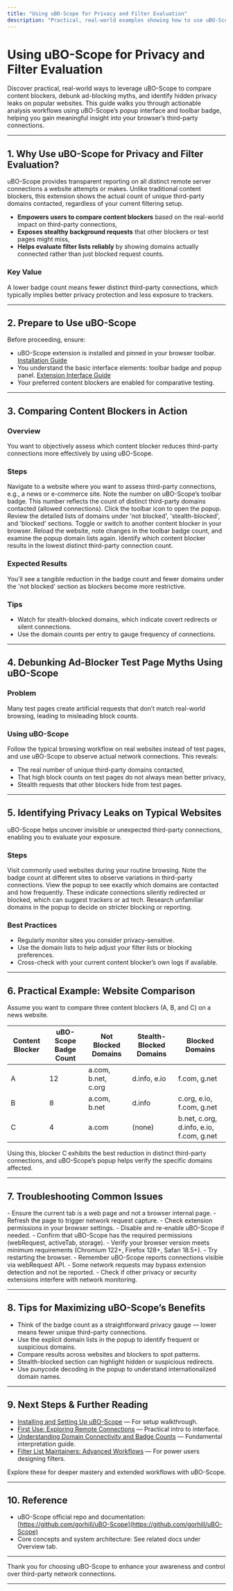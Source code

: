```yaml
---
title: "Using uBO-Scope for Privacy and Filter Evaluation"
description: "Practical, real-world examples showing how to use uBO-Scope to compare the effectiveness of content blockers, debunk ad-blocking myths, and identify privacy leaks on typical websites."
---
```


# Using uBO-Scope for Privacy and Filter Evaluation

Discover practical, real-world ways to leverage uBO-Scope to compare content blockers, debunk ad-blocking myths, and identify hidden privacy leaks on popular websites. This guide walks you through actionable analysis workflows using uBO-Scope’s popup interface and toolbar badge, helping you gain meaningful insight into your browser’s third-party connections.

---

## 1. Why Use uBO-Scope for Privacy and Filter Evaluation?

uBO-Scope provides transparent reporting on all distinct remote server connections a website attempts or makes. Unlike traditional content blockers, this extension shows the actual count of unique third-party domains contacted, regardless of your current filtering setup.

- **Empowers users to compare content blockers** based on the real-world impact on third-party connections,
- **Exposes stealthy background requests** that other blockers or test pages might miss,
- **Helps evaluate filter lists reliably** by showing domains actually connected rather than just blocked request counts.

### Key Value

A lower badge count means fewer distinct third-party connections, which typically implies better privacy protection and less exposure to trackers.

---

## 2. Prepare to Use uBO-Scope

Before proceeding, ensure:

- uBO-Scope extension is installed and pinned in your browser toolbar. [Installation Guide](https://github.com/gorhill/uBO-Scope/blob/main/guides/getting-started/install-extension.mdx)
- You understand the basic interface elements: toolbar badge and popup panel. [Extension Interface Guide](https://github.com/gorhill/uBO-Scope/blob/main/getting-started/basic-usage-config/understanding-extension-ui.mdx)
- Your preferred content blockers are enabled for comparative testing.

---

## 3. Comparing Content Blockers in Action

### Overview
You want to objectively assess which content blocker reduces third-party connections more effectively by using uBO-Scope.

### Steps

<Steps>
<Step title="Step 1: Open a Target Website">
Navigate to a website where you want to assess third-party connections, e.g., a news or e-commerce site.
</Step>
<Step title="Step 2: Observe Toolbar Badge">
Note the number on uBO-Scope’s toolbar badge. This number reflects the count of distinct third-party domains contacted (allowed connections).
</Step>
<Step title="Step 3: Open uBO-Scope Popup">
Click the toolbar icon to open the popup. Review the detailed lists of domains under 'not blocked', 'stealth-blocked', and 'blocked' sections.
</Step>
<Step title="Step 4: Enable or Switch Content Blockers">
Toggle or switch to another content blocker in your browser.
</Step>
<Step title="Step 5: Repeat Observation">
Reload the website, note changes in the toolbar badge count, and examine the popup domain lists again.
</Step>
<Step title="Step 6: Compare Results">
Identify which content blocker results in the lowest distinct third-party connection count.
</Step>
</Steps>

### Expected Results
You’ll see a tangible reduction in the badge count and fewer domains under the 'not blocked' section as blockers become more restrictive.

### Tips
- Watch for stealth-blocked domains, which indicate covert redirects or silent connections.
- Use the domain counts per entry to gauge frequency of connections.

---

## 4. Debunking Ad-Blocker Test Page Myths Using uBO-Scope

### Problem
Many test pages create artificial requests that don’t match real-world browsing, leading to misleading block counts.

### Using uBO-Scope

Follow the typical browsing workflow on real websites instead of test pages, and use uBO-Scope to observe actual network connections. This reveals:

- The real number of unique third-party domains contacted,
- That high block counts on test pages do not always mean better privacy,
- Stealth requests that other blockers hide from test pages.

---

## 5. Identifying Privacy Leaks on Typical Websites

uBO-Scope helps uncover invisible or unexpected third-party connections, enabling you to evaluate your exposure.

### Steps

<Steps>
<Step title="Step 1: Browse Normally">
Visit commonly used websites during your routine browsing.
</Step>
<Step title="Step 2: Check uBO-Scope Badge">
Note the badge count at different sites to observe variations in third-party connections.
</Step>
<Step title="Step 3: Open Popup for Details">
View the popup to see exactly which domains are contacted and how frequently.
</Step>
<Step title="Step 4: Focus on Stealth-Blocked Domains">
These indicate connections silently redirected or blocked, which can suggest trackers or ad tech.
</Step>
<Step title="Step 5: Use Domain Information for Decisions">
Research unfamiliar domains in the popup to decide on stricter blocking or reporting.
</Step>
</Steps>

### Best Practices
- Regularly monitor sites you consider privacy-sensitive.
- Use the domain lists to help adjust your filter lists or blocking preferences.
- Cross-check with your current content blocker’s own logs if available.

---

## 6. Practical Example: Website Comparison

Assume you want to compare three content blockers (A, B, and C) on a news website.

| Content Blocker | uBO-Scope Badge Count | Not Blocked Domains | Stealth-Blocked Domains | Blocked Domains |
|-----------------|-----------------------|---------------------|-------------------------|-----------------|
| A               | 12                    | a.com, b.net, c.org | d.info, e.io            | f.com, g.net    |
| B               | 8                     | a.com, b.net        | d.info                  | c.org, e.io, f.com, g.net |
| C               | 4                     | a.com               | (none)                  | b.net, c.org, d.info, e.io, f.com, g.net |

Using this, blocker C exhibits the best reduction in distinct third-party connections, and uBO-Scope’s popup helps verify the specific domains affected.

---

## 7. Troubleshooting Common Issues

<AccordionGroup title="Common Troubleshooting Steps">
<Accordion title="Popup Displays 'NO DATA' or 'Loading' Stuck">
- Ensure the current tab is a web page and not a browser internal page.
- Refresh the page to trigger network request capture.
- Check extension permissions in your browser settings.
- Disable and re-enable uBO-Scope if needed.
</Accordion>
<Accordion title="Toolbar Badge Does Not Update">
- Confirm that uBO-Scope has the required permissions (webRequest, activeTab, storage).
- Verify your browser version meets minimum requirements (Chromium 122+, Firefox 128+, Safari 18.5+).
- Try restarting the browser.
</Accordion>
<Accordion title="Domains Listed Don't Match Expected Blocker Behavior">
- Remember uBO-Scope reports connections visible via webRequest API.
- Some network requests may bypass extension detection and not be reported.
- Check if other privacy or security extensions interfere with network monitoring.
</Accordion>
</AccordionGroup>

---

## 8. Tips for Maximizing uBO-Scope’s Benefits

- Think of the badge count as a straightforward privacy gauge — lower means fewer unique third-party connections.
- Use the explicit domain lists in the popup to identify frequent or suspicious domains.
- Compare results across websites and blockers to spot patterns.
- Stealth-blocked section can highlight hidden or suspicious redirects.
- Use punycode decoding in the popup to understand internationalized domain names.

---

## 9. Next Steps & Further Reading

- [Installing and Setting Up uBO-Scope](https://github.com/gorhill/uBO-Scope/blob/main/guides/getting-started/install-extension.mdx) — For setup walkthrough.
- [First Use: Exploring Remote Connections](https://github.com/gorhill/uBO-Scope/blob/main/guides/getting-started/first-look.mdx) — Practical intro to interface.
- [Understanding Domain Connectivity and Badge Counts](https://github.com/gorhill/uBO-Scope/blob/main/guides/interpreting-results/understanding-results.mdx) — Fundamental interpretation guide.
- [Filter List Maintainers: Advanced Workflows](https://github.com/gorhill/uBO-Scope/blob/main/guides/interpreting-results/filter-maintainer-workflow.mdx) — For power users designing filters.

Explore these for deeper mastery and extended workflows with uBO-Scope.

---

## 10. Reference

- uBO-Scope official repo and documentation: [https://github.com/gorhill/uBO-Scope](https://github.com/gorhill/uBO-Scope)
- Core concepts and system architecture: See related docs under Overview tab.


---

Thank you for choosing uBO-Scope to enhance your awareness and control over third-party network connections.

---